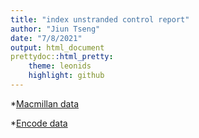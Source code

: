 ```yaml
---
title: "index unstranded control report"
author: "Jiun Tseng"
date: "7/8/2021"
output: html_document
prettydoc::html_pretty:
    theme: leonids
    highlight: github
---
```


*[Macmillan data](Macmillan_unstranded_control_report.html)

*[Encode data](Encode_unstranded_control_report.html)

